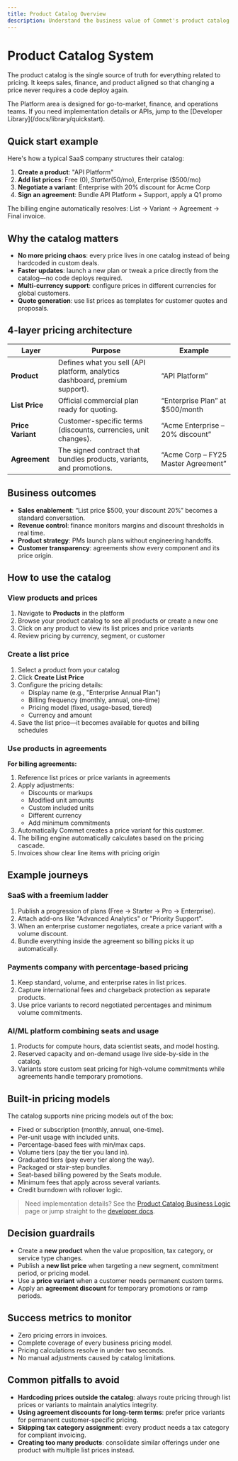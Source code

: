 ```yaml
---
title: Product Catalog Overview
description: Understand the business value of Commet's product catalog and how it simplifies pricing conversations for non-technical stakeholders.
---
```



# Product Catalog System

The product catalog is the single source of truth for everything related to pricing. It keeps sales, finance, and product aligned so that changing a price never requires a code deploy again.

<Callout type="success">
The Platform area is designed for go-to-market, finance, and operations teams. If you need implementation details or APIs, jump to the [Developer Library](/docs/library/quickstart).
</Callout>

## Quick start example 

Here's how a typical SaaS company structures their catalog:

1. **Create a product**: "API Platform"
2. **Add list prices**: Free ($0), Starter ($50/mo), Enterprise ($500/mo)
3. **Negotiate a variant**: Enterprise with 20% discount for Acme Corp
4. **Sign an agreement**: Bundle API Platform + Support, apply a Q1 promo

The billing engine automatically resolves: List → Variant → Agreement → Final invoice.

## Why the catalog matters

- **No more pricing chaos**: every price lives in one catalog instead of being hardcoded in custom deals.
- **Faster updates**: launch a new plan or tweak a price directly from the catalog—no code deploys required.
- **Multi-currency support**: configure prices in different currencies for global customers.
- **Quote generation**: use list prices as templates for customer quotes and proposals.

## 4-layer pricing architecture

| Layer | Purpose | Example |
| --- | --- | --- |
| **Product** | Defines what you sell (API platform, analytics dashboard, premium support). | “API Platform” |
| **List Price** | Official commercial plan ready for quoting. | “Enterprise Plan” at $500/month |
| **Price Variant** | Customer-specific terms (discounts, currencies, unit changes). | “Acme Enterprise – 20% discount” |
| **Agreement** | The signed contract that bundles products, variants, and promotions. | “Acme Corp – FY25 Master Agreement” |

## Business outcomes

- **Sales enablement**: “List price $500, your discount 20%” becomes a standard conversation.
- **Revenue control**: finance monitors margins and discount thresholds in real time.
- **Product strategy**: PMs launch plans without engineering handoffs.
- **Customer transparency**: agreements show every component and its price origin.

## How to use the catalog

### View products and prices

1. Navigate to **Products** in the platform
2. Browse your product catalog to see all products or create a new one
3. Click on any product to view its list prices and price variants
4. Review pricing by currency, segment, or customer

### Create a list price

1. Select a product from your catalog
2. Click **Create List Price**
3. Configure the pricing details:
   - Display name (e.g., "Enterprise Annual Plan")
   - Billing frequency (monthly, annual, one-time)
   - Pricing model (fixed, usage-based, tiered)
   - Currency and amount
4. Save the list price—it becomes available for quotes and billing schedules

### Use products in agreements


**For billing agreements:**
1. Reference list prices or price variants in agreements
2. Apply adjustments:
   - Discounts or markups
   - Modified unit amounts
   - Custom included units
   - Different currency
   - Add minimum commitments
3. Automatically Commet creates a price variant for this customer.
3. The billing engine automatically calculates based on the pricing cascade.
4. Invoices show clear line items with pricing origin

## Example journeys

### SaaS with a freemium ladder

1. Publish a progression of plans (Free → Starter → Pro → Enterprise).
2. Attach add-ons like "Advanced Analytics" or "Priority Support".
3. When an enterprise customer negotiates, create a price variant with a volume discount.
4. Bundle everything inside the agreement so billing picks it up automatically.

### Payments company with percentage-based pricing

1. Keep standard, volume, and enterprise rates in list prices.
2. Capture international fees and chargeback protection as separate products.
3. Use price variants to record negotiated percentages and minimum volume commitments.

### AI/ML platform combining seats and usage

1. Products for compute hours, data scientist seats, and model hosting.
2. Reserved capacity and on-demand usage live side-by-side in the catalog.
3. Variants store custom seat pricing for high-volume commitments while agreements handle temporary promotions.

## Built-in pricing models

The catalog supports nine pricing models out of the box:

- Fixed or subscription (monthly, annual, one-time).
- Per-unit usage with included units.
- Percentage-based fees with min/max caps.
- Volume tiers (pay the tier you land in).
- Graduated tiers (pay every tier along the way).
- Packaged or stair-step bundles.
- Seat-based billing powered by the Seats module.
- Minimum fees that apply across several variants.
- Credit burndown with rollover logic.

> Need implementation details? See the [Product Catalog Business Logic](./business-logic) page or jump straight to the [developer docs](/docs/library/quickstart).

## Decision guardrails

- Create a **new product** when the value proposition, tax category, or service type changes.
- Publish a **new list price** when targeting a new segment, commitment period, or pricing model.
- Use a **price variant** when a customer needs permanent custom terms.
- Apply an **agreement discount** for temporary promotions or ramp periods.

## Success metrics to monitor

- Zero pricing errors in invoices.
- Complete coverage of every business pricing model.
- Pricing calculations resolve in under two seconds.
- No manual adjustments caused by catalog limitations.

## Common pitfalls to avoid

- **Hardcoding prices outside the catalog**: always route pricing through list prices or variants to maintain analytics integrity.
- **Using agreement discounts for long-term terms**: prefer price variants for permanent customer-specific pricing.
- **Skipping tax category assignment**: every product needs a tax category for compliant invoicing.
- **Creating too many products**: consolidate similar offerings under one product with multiple list prices instead.
